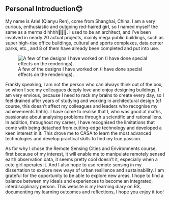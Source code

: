## **Personal Introduction😊 ** {.unnumbered}

My name is Ariel (Qianyu Ren), come from Shanghai, China. I am a very curious, enthusiastic and outgoing red-haired girl, so I named myself the same as a mermaid hhhh🧜‍♀️🥰. I used to be an architect, and I've been involved in nearly 20 actual projects, mainly mega public buildings, such as super high-rise office buildings, cultural and sports complexes, data center parks, etc., and 8 of them have already been completed and put into use.

![A few of the designs I have worked on (I have done special effects on the renderings).](images/1.1Air-Quality-Transparent-Blue.gif)

Frankly speaking, I am not the person who can always think out of the box, so when I see my colleagues deeply love and enjoy designing buildings, I am very envious, because I need to rack my brains to create every day, so I feel drained after years of studying and working in architectural design (of course, this doesn't affect my colleagues and leaders who recognise my achievements hhhh). I have come to realise that I, who was good at maths, passionate about analysing problems through a scientific and rational lens. In addition, throughout my career, I have recognised the limitations that come with being detached from cutting-edge technology and developed a keen interest in it. This drove me to CASA to learn the most advanced technologies and develop practical skills to find my true passion.

As for why I chose the Remote Sensing Cities and Environments course, first because of my interest, it will enable me to manipulate remotely sensed earth observation data, it seems pretty cool doesn't it, especially when a cute girl operates it. And I also hope to use remote sensing in my dissertation to explore new ways of urban resilience and sustainability. I am grateful for the opportunity to be able to explore new areas. I hope to find a balance between my ideals and experiences to become an integrated, interdisciplinary person. This website is my learning diary on RS, documenting my learning outcomes and reflections, I hope you enjoy it too!
